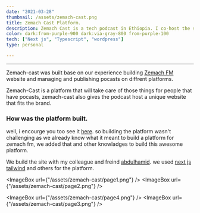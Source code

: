 ```yaml
---
date: "2021-03-28"
thumbnail: /assets/zemach-cast.png
title: Zemach Cast Platform.
description: Zemach Cast is a tech podcast in Ethiopia. I co-host the show also co-built the website
color: dark:from-purple-900 dark:via-gray-800 from-purple-100
tech: ["Next js", "Typescript", "wordpress"]
type: personal

---
```

---
Zemach-cast was built base on our experience building [Zemach FM](https://zemachfm.com) website and managing and publishing pocasts on diffrent platforms.

Zemach-Cast is a platform that will take care of those things for people that have pocasts, zemach-cast also gives the podcast host a unique website that fits the brand.

### How was the **platform** built.

well, i encourge you too see it [here](https://zemach-cast.zemachfm.com/). so building the platform wasn't challenging as we already know what it meant to build a platform for zemach fm, we added that and other knowladges to build this awesome platform.

We build the site with my colleague and freind [abdulhamid](https://abdulhamid.et). we used [next js](https://nextjs.com) [tailwind](https://tailwindcss.com) and others for the platform.

<div class="dark:bg-gray-900 bg-gray-100 grid-cols-1  my-4  p-4 gap-4">
<div class="grid xl:grid-cols-2 grid-cols-1 gap-4">

<ImageBox url={"/assets/zemach-cast/page1.png"} />
<ImageBox url={"/assets/zemach-cast/page2.png"} />
</div>
<div class="grid xl:grid-cols-2 grid-cols-1 gap-4">

<ImageBox url={"/assets/zemach-cast/page4.png"} />
<ImageBox url={"/assets/zemach-cast/page3.png"} />
</div>
</div>
